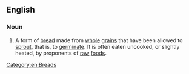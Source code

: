 ==English==

===Noun===
{{en-noun|~}}

# A form of [[bread]] made from [[whole]] [[grain]]s that have been allowed to [[sprout]], that is, to [[germinate]]. It is often eaten uncooked, or slightly heated, by proponents of [[raw]] [[foods]].

[[Category:en:Breads]]